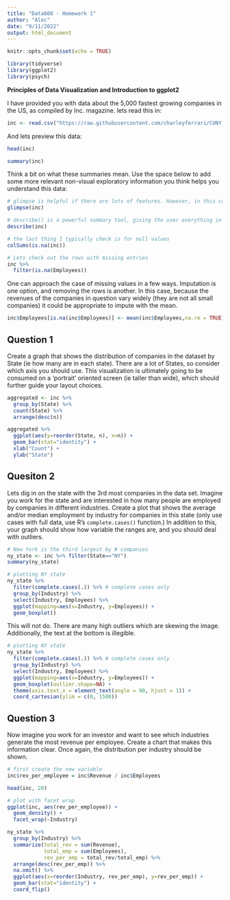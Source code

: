 ```yaml
---
title: "Data608 - Homework 1"
author: "Alec"
date: "9/11/2022"
output: html_document
---
```


```r
knitr::opts_chunk$set(echo = TRUE)
```

```r
library(tidyverse)
library(ggplot2)
library(psych)
```


**Principles of Data Visualization and Introduction to ggplot2**

I have provided you with data about the 5,000 fastest growing companies in the US, as compiled by Inc. magazine. lets read this in:

```r
inc <- read.csv("https://raw.githubusercontent.com/charleyferrari/CUNY_DATA_608/master/module1/Data/inc5000_data.csv", header= TRUE)
```

And lets preview this data:

```r
head(inc)
```

```r
summary(inc)
```

Think a bit on what these summaries mean. Use the space below to add some more relevant non-visual exploratory information you think helps you understand this data:

```r
# glimpse is helpful if there are lots of features. However, in this case it does not provide much utility
glimpse(inc)
```

```r
# describe() is a powerful summary tool, giving the user everything in summary() and more
describe(inc)
```

```r
# the last thing I typically check is for null values
colSums(is.na(inc))
```

```r
# Lets check out the rows with missing entries
inc %>%
  filter(is.na(Employees))
```



One can approach the case of missing values in a few ways. Imputation is one option, and removing the rows is another. In this case, because the revenues of the companies in question vary widely (they are not all small companies) it could be appropriate to impute with the mean.

```r
inc$Employees[is.na(inc$Employees)] <- mean(inc$Employees,na.rm = TRUE)
```


## Question 1

Create a graph that shows the distribution of companies in the dataset by State (ie how many are in each state). There are a lot of States, so consider which axis you should use. This visualization is ultimately going to be consumed on a 'portrait' oriented screen (ie taller than wide), which should further guide your layout choices.

```r
aggregated <- inc %>%
  group_by(State) %>%
  count(State) %>%
  arrange(desc(n))

aggregated %>%
  ggplot(aes(y=reorder(State, n), x=n)) +
  geom_bar(stat="identity") +
  xlab("Count") + 
  ylab("State")

```



## Quesiton 2

Lets dig in on the state with the 3rd most companies in the data set. Imagine you work for the state and are interested in how many people are employed by companies in different industries. Create a plot that shows the average and/or median employment by industry for companies in this state (only use cases with full data, use R's `complete.cases()` function.) In addition to this, your graph should show how variable the ranges are, and you should deal with outliers.

```r
# New York is the third largest by # companies
ny_state <- inc %>% filter(State=="NY")
summary(ny_state)
```

```r
# plotting NY state
ny_state %>% 
  filter(complete.cases(.)) %>% # complete cases only
  group_by(Industry) %>% 
  select(Industry, Employees) %>%
  ggplot(mapping=aes(x=Industry, y=Employees)) +
  geom_boxplot()

```

This will not do. There are many high outliers which are skewing the image. Additionally, the text at the bottom is illegible.

```r
# plotting NY state
ny_state %>% 
  filter(complete.cases(.)) %>% # complete cases only
  group_by(Industry) %>% 
  select(Industry, Employees) %>%
  ggplot(mapping=aes(x=Industry, y=Employees)) +
  geom_boxplot(outlier.shape=NA) +
  theme(axis.text.x = element_text(angle = 90, hjust = 1)) +
  coord_cartesian(ylim = c(0, 1500))

```



## Question 3

Now imagine you work for an investor and want to see which industries generate the most revenue per employee. Create a chart that makes this information clear. Once again, the distribution per industry should be shown.

```r
# first create the new variable
inc$rev_per_employee = inc$Revenue / inc$Employees
```


```r
head(inc, 20)
```


```r
# plot with facet wrap
ggplot(inc, aes(rev_per_employee)) +
  geom_density() +
  facet_wrap(~Industry)
```

```r
ny_state %>%
  group_by(Industry) %>%
  summarize(total_rev = sum(Revenue), 
            total_emp = sum(Employees), 
            rev_per_emp = total_rev/total_emp) %>%
  arrange(desc(rev_per_emp)) %>%
  na.omit() %>%
  ggplot(aes(x=reorder(Industry, rev_per_emp), y=rev_per_emp)) +
  geom_bar(stat="identity") +
  coord_flip()
```








